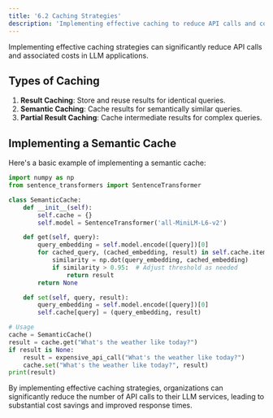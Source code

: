 ```yaml
---
title: '6.2 Caching Strategies'
description: 'Implementing effective caching to reduce API calls and costs in LLM applications'
---
```


Implementing effective caching strategies can significantly reduce API calls and associated costs in LLM applications.

## Types of Caching

1. **Result Caching**: Store and reuse results for identical queries.
2. **Semantic Caching**: Cache results for semantically similar queries.
3. **Partial Result Caching**: Cache intermediate results for complex queries.

## Implementing a Semantic Cache

Here's a basic example of implementing a semantic cache:

```python
import numpy as np
from sentence_transformers import SentenceTransformer

class SemanticCache:
    def __init__(self):
        self.cache = {}
        self.model = SentenceTransformer('all-MiniLM-L6-v2')

    def get(self, query):
        query_embedding = self.model.encode([query])[0]
        for cached_query, (cached_embedding, result) in self.cache.items():
            similarity = np.dot(query_embedding, cached_embedding)
            if similarity > 0.95:  # Adjust threshold as needed
                return result
        return None

    def set(self, query, result):
        query_embedding = self.model.encode([query])[0]
        self.cache[query] = (query_embedding, result)

# Usage
cache = SemanticCache()
result = cache.get("What's the weather like today?")
if result is None:
    result = expensive_api_call("What's the weather like today?")
    cache.set("What's the weather like today?", result)
print(result)
```

By implementing effective caching strategies, organizations can significantly reduce the number of API calls to their LLM services, leading to substantial cost savings and improved response times.